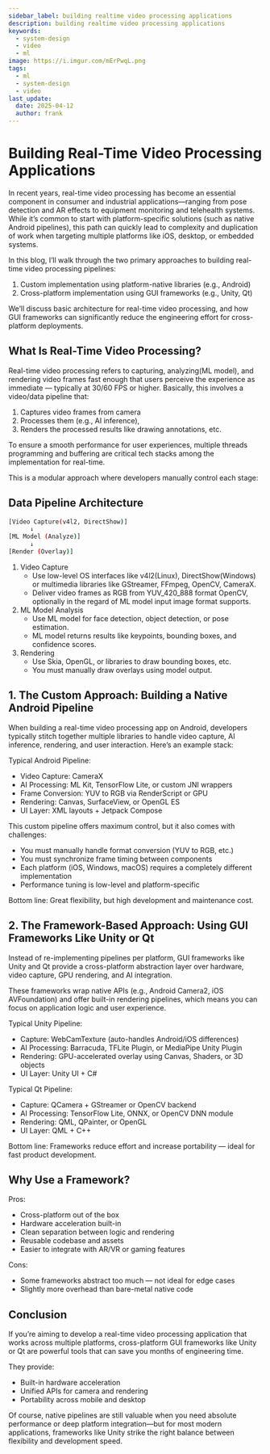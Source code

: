```yaml
---
sidebar_label: building realtime video processing applications
description: building realtime video processing applications
keywords:
  - system-design
  - video
  - ml
image: https://i.imgur.com/mErPwqL.png
tags:
  - ml
  - system-design
  - video
last_update:
  date: 2025-04-12
  author: frank
---
```



# Building Real-Time Video Processing Applications

In recent years, real-time video processing has become an essential component in consumer and industrial applications—ranging from pose detection and AR effects to equipment monitoring and telehealth systems. While it’s common to start with platform-specific solutions (such as native Android pipelines), this path can quickly lead to complexity and duplication of work when targeting multiple platforms like iOS, desktop, or embedded systems.

In this blog, I’ll walk through the two primary approaches to building real-time video processing pipelines:

1. Custom implementation using platform-native libraries (e.g., Android)
2. Cross-platform implementation using GUI frameworks (e.g., Unity, Qt)

We’ll discuss basic architecture for real-time video processing, and how GUI frameworks can significantly reduce the engineering effort for cross-platform deployments.

## What Is Real-Time Video Processing?

Real-time video processing refers to capturing, analyzing(ML model), and rendering video frames fast enough that users perceive the experience as immediate — typically at 30/60 FPS or higher. Basically, this involves a video/data pipeline that:

1. Captures video frames from camera
2. Processes them (e.g., AI inference),
3. Renders the processed results like drawing annotations, etc.

To ensure a smooth performance for user experiences, multiple threads programming and buffering are critical tech stacks among the implementation for real-time.

This is a modular approach where developers manually control each stage:

## Data Pipeline Architecture

```sh
[Video Capture(v4l2, DirectShow)]
      ↓
[ML Model (Analyze)]
      ↓
[Render (Overlay)]
```

1. Video Capture
    - Use low-level OS interfaces like v4l2(Linux), DirectShow(Windows) or multimedia libraries like GStreamer, FFmpeg, OpenCV, CameraX.
    - Deliver video frames as RGB from YUV_420_888 format OpenCV, optionally in the regard of ML model input image format supports.
2. ML Model Analysis
    - Use ML model for face detection, object detection, or pose estimation.
    - ML model returns results like keypoints, bounding boxes, and confidence scores.
3. Rendering
    - Use Skia, OpenGL, or libraries to draw bounding boxes, etc.
    - You must manually draw overlays using model output.

## 1. The Custom Approach: Building a Native Android Pipeline

When building a real-time video processing app on Android, developers typically stitch together multiple libraries to handle video capture, AI inference, rendering, and user interaction. Here’s an example stack:

Typical Android Pipeline:

- Video Capture: CameraX
- AI Processing: ML Kit, TensorFlow Lite, or custom JNI wrappers
- Frame Conversion: YUV to RGB via RenderScript or GPU
- Rendering: Canvas, SurfaceView, or OpenGL ES
- UI Layer: XML layouts + Jetpack Compose

This custom pipeline offers maximum control, but it also comes with challenges:

- You must manually handle format conversion (YUV to RGB, etc.)
- You must synchronize frame timing between components
- Each platform (iOS, Windows, macOS) requires a completely different implementation
- Performance tuning is low-level and platform-specific

Bottom line: Great flexibility, but high development and maintenance cost.

## 2. The Framework-Based Approach: Using GUI Frameworks Like Unity or Qt

Instead of re-implementing pipelines per platform, GUI frameworks like Unity and Qt provide a cross-platform abstraction layer over hardware, video capture, GPU rendering, and AI integration.

These frameworks wrap native APIs (e.g., Android Camera2, iOS AVFoundation) and offer built-in rendering pipelines, which means you can focus on application logic and user experience.

Typical Unity Pipeline:

- Capture: WebCamTexture (auto-handles Android/iOS differences)
- AI Processing: Barracuda, TFLite Plugin, or MediaPipe Unity Plugin
-	Rendering: GPU-accelerated overlay using Canvas, Shaders, or 3D objects
- UI Layer: Unity UI + C#

Typical Qt Pipeline:

- Capture: QCamera + GStreamer or OpenCV backend
- AI Processing: TensorFlow Lite, ONNX, or OpenCV DNN module
- Rendering: QML, QPainter, or OpenGL
- UI Layer: QML + C++

Bottom line: Frameworks reduce effort and increase portability — ideal for fast product development.

## Why Use a Framework?

Pros:

- Cross-platform out of the box
- Hardware acceleration built-in
- Clean separation between logic and rendering
- Reusable codebase and assets
- Easier to integrate with AR/VR or gaming features

Cons:

- Some frameworks abstract too much — not ideal for edge cases
- Slightly more overhead than bare-metal native code

## Conclusion

If you’re aiming to develop a real-time video processing application that works across multiple platforms, cross-platform GUI frameworks like Unity or Qt are powerful tools that can save you months of engineering time.

They provide:

- Built-in hardware acceleration
- Unified APIs for camera and rendering
- Portability across mobile and desktop

Of course, native pipelines are still valuable when you need absolute performance or deep platform integration—but for most modern applications, frameworks like Unity strike the right balance between flexibility and development speed.
